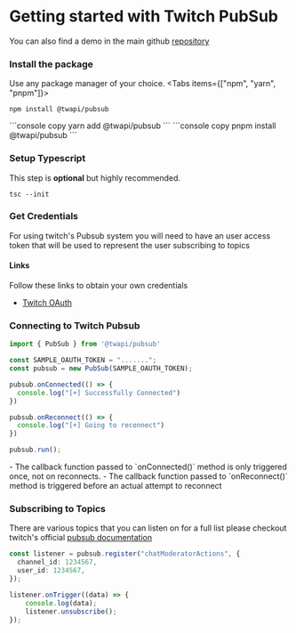 
# Getting started with Twitch PubSub

You can also find a demo in the main github [repository](https://github.com/fero1xd/twapi/tree/master/examples/pubsub)

<Steps>

### Install the package
Use any package manager of your choice.
<Tabs items={["npm", "yarn", "pnpm"]}>
  <Tab>
  ```console copy 
  npm install @twapi/pubsub 
  ```
  </Tab>
  <Tab>
  ```console copy 
  yarn add @twapi/pubsub 
  ```
  </Tab>
  <Tab>
  ```console copy 
  pnpm install @twapi/pubsub 
  ```
  </Tab>
</Tabs>

### Setup Typescript

This step is **optional** but highly recommended.

```console copy
tsc --init
```

### Get Credentials
For using twitch's Pubsub system you will need to have an user access token that will be used to represent the user subscribing to topics

#### Links
Follow these links to obtain your own credentials
- [Twitch OAuth](https://dev.twitch.tv/docs/authentication/getting-tokens-oauth/)


### Connecting to Twitch Pubsub
```ts copy filename="src/index.ts"
import { PubSub } from '@twapi/pubsub'

const SAMPLE_OAUTH_TOKEN = ".......";
const pubsub = new PubSub(SAMPLE_OAUTH_TOKEN);

pubsub.onConnected(() => {
  console.log("[+] Successfully Connected")
})

pubsub.onReconnect(() => {
  console.log("[+] Going to reconnect")
})

pubsub.run();
```

<Callout type="warning">
  - The callback function passed to `onConnected()` method is only triggered once, not on
  reconnects.
  - The callback function passed to `onReconnect()` method is triggered before an actual attempt to reconnect
</Callout>


### Subscribing to Topics
There are various topics that you can listen on for a full list please checkout twitch's official [pubsub documentation](https://dev.twitch.tv/docs/pubsub/)

```ts copy filename='src/index.ts'
const listener = pubsub.register("chatModeratorActions", {
  channel_id: 1234567,
  user_id: 1234567,
});

listener.onTrigger((data) => {
    console.log(data);
    listener.unsubscribe();
});
```
</Steps>
